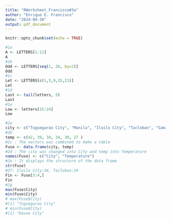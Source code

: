 ```yaml
---
title: "RWorksheet_Francisco#3a"
author: "Enrique E. Francisco"
date: "2024-09-30"
output: pdf_document
---
```


```r
knitr::opts_chunk$set(echo = TRUE)
```

```r
#1a
A <- LETTERS[1:11]
A
#1b
Odd <- LETTERS[seq(1, 26, by=2)]
Odd
#1c
Let <- LETTERS[c(1,5,9,15,21)]
Let
#1d
Last <- tail(letters, 5)
Last
#1e
Low <- letters[15:24]
Low
```

```r
#2a
city <- c("Tuguegarao City", "Manila", "Iloilo City", "Tacloban", "Samal Island", "Davao City")
#2b
temp <- c(42, 39, 34, 34, 30, 27 )
#2c : The vectors was combined to make a table
Fuse <- data.frame(city, temp)
#2d : The city was changed into City and temp into Temperature
names(Fuse) <- c("City", "Temperature")
#2e : It displays the structure of the data frame
str(Fuse)
#2f: Iloilo City:34, Tacloban:34
Fin <- Fuse[3:4,]
Fin
#2g
max(Fuse$City)
min(Fuse$City)
# max(Fuse$City)
#[1] "Tuguegarao City"
# min(Fuse$City)
#[1] "Davao City"
```

```r

```


